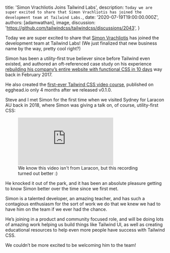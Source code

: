 
  title: 'Simon Vrachliotis Joins Tailwind Labs',
  description: `Today we are super excited to share that Simon Vrachliotis has joined the development team at Tailwind Labs.`,
  date: '2020-07-19T19:00:00.000Z',
  authors: [adamwathan],
  image,
  discussion: 'https://github.com/tailwindcss/tailwindcss/discussions/2043',
}

Today we are super excited to share that [Simon Vrachliotis](https://twitter.com/simonswiss) has joined the development team at Tailwind Labs! (We just finalized that new business name by the way, pretty cool right?)

Simon has been a utility-first true believer since before Tailwind even existed, and authored an oft-referenced case study on his experience [rebuilding his company’s entire website with functional CSS in 10 days](https://hackernoon.com/full-re-write-with-tachyons-and-functional-css-a-case-study-part-1-635ccb5fb00b) way back in February 2017.

<!--more-->

He also created the [first-ever Tailwind CSS video course](https://egghead.io/courses/build-user-interfaces-by-composing-css-utility-classes-with-tailwind), published on egghead.io only 4 months after we released v0.1.0.

Steve and I met Simon for the first time when we visited Sydney for Laracon AU back in 2018, where Simon was giving a talk on, of course, utility-first CSS:

<figure>
  <div className="aspect-w-16 aspect-h-9">
    <iframe
      src="https://player.vimeo.com/video/294976504"
      frameBorder="0"
      allow="accelerometer; autoplay; encrypted-media; gyroscope; picture-in-picture"
      allowFullScreen
    ></iframe>
  </div>
  <figcaption className="italic">
    We know this video isn't from Laracon, but this recording turned out better :)
  </figcaption>
</figure>

He knocked it out of the park, and it has been an absolute pleasure getting to know Simon better over the time since we first met.

Simon is a talented developer, an amazing teacher, and has such a contagious enthusiasm for the sort of work we do that we knew we had to have him on the team if we ever had the chance.

He’s joining in a product and community focused role, and will be doing lots of amazing work helping us build things like Tailwind UI, as well as creating educational resources to help even more people have success with Tailwind CSS.

We couldn’t be more excited to be welcoming him to the team!
